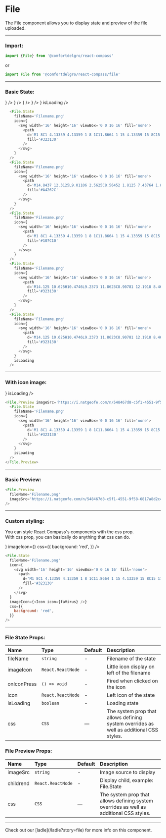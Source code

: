 
# File

The File component allows you to display state and preview of the file uploaded.

---

### Import:

```js
import {File} from '@comfortdelgro/react-compass'
```

or

```js
import File from '@comfortdelgro/react-compass/file'
```

---

### Basic State:

<section
  className={styles.avatarShowcaseContainer}
  style={{flexDirection: 'column'}}
>
  <File.State
    fileName='Filename.png'
    icon={
      <svg width='16' height='16' viewBox='0 0 16 16' fill='none'>
        <path
          d='M1 8C1 4.13359 4.13359 1 8 1C11.8664 1 15 4.13359 15 8C15 11.8664 11.8664 15 8 15C4.13359 15 1 11.8664 1 8ZM5.78516 6.69023L7.07305 7.97539L5.78516 9.28516C5.53086 9.54219 5.53086 9.95781 5.78516 10.1902C6.04219 10.4691 6.45781 10.4691 6.69023 10.1902L7.97539 8.92695L9.28516 10.1902C9.54219 10.4691 9.95781 10.4691 10.1902 10.1902C10.4691 9.95781 10.4691 9.54219 10.1902 9.28516L8.92695 7.97539L10.1902 6.69023C10.4691 6.45781 10.4691 6.04219 10.1902 5.78516C9.95781 5.53086 9.54219 5.53086 9.28516 5.78516L7.97539 7.07305L6.69023 5.78516C6.45781 5.53086 6.04219 5.53086 5.78516 5.78516C5.53086 6.04219 5.53086 6.45781 5.78516 6.69023Z'
          fill='#323130'
        />
      </svg>
    }
  />
  <File.State
    fileName='Filename.png'
    icon={
      <svg width='16' height='16' viewBox='0 0 16 16' fill='none'>
        <path
          d='M14.8437 12.3125L9.01106 2.5625C8.56452 1.8125 7.43764 1.8125 6.9881 2.5625L1.1582 12.3125C0.709472 13.0598 1.26837 14 2.16777 14H13.833C14.7288 14 15.2894 13.0625 14.8437 12.3125ZM7.34303 5.64286C7.34303 5.28795 7.63699 5 7.9993 5C8.36162 5 8.65558 5.28929 8.65558 5.64286V9.07143C8.65558 9.42634 8.36162 9.71429 8.02391 9.71429C7.68621 9.71429 7.34303 9.42768 7.34303 9.07143V5.64286ZM7.9993 12.2857C7.5246 12.2857 7.13959 11.9086 7.13959 11.4436C7.13959 10.9786 7.52433 10.6014 7.9993 10.6014C8.47428 10.6014 8.85902 10.9786 8.85902 11.4436C8.85793 11.908 8.4751 12.2857 7.9993 12.2857Z'
          fill='#A4262C'
        />
      </svg>
    }
  />
  <File.State
    fileName='Filename.png'
    icon={
      <svg width='16' height='16' viewBox='0 0 16 16' fill='none'>
        <path
          d='M1 8C1 4.13359 4.13359 1 8 1C11.8664 1 15 4.13359 15 8C15 11.8664 11.8664 15 8 15C4.13359 15 1 11.8664 1 8ZM11.1664 6.79141C11.4645 6.49336 11.4645 6.00664 11.1664 5.70859C10.8684 5.41055 10.3816 5.41055 10.0836 5.70859L7.125 8.66719L5.91641 7.45859C5.61836 7.16055 5.13164 7.16055 4.83359 7.45859C4.53555 7.75664 4.53555 8.24336 4.83359 8.54141L6.58359 10.2914C6.88164 10.5895 7.36836 10.5895 7.66641 10.2914L11.1664 6.79141Z'
          fill='#107C10'
        />
      </svg>
    }
  />
  <File.State
    fileName='Filename.png'
    icon={
      <svg width='16' height='16' viewBox='0 0 16 16' fill='none'>
        <path
          d='M14.125 10.625H10.4746L9.2373 11.8623C8.90781 12.1918 8.46758 12.375 8 12.375C7.53242 12.375 7.09328 12.193 6.7627 11.8623L5.52539 10.625H1.875C1.39184 10.625 1 11.0168 1 11.5V14.125C1 14.6082 1.39184 15 1.875 15H14.125C14.6082 15 15 14.6082 15 14.125V11.5C15 11.016 14.609 10.625 14.125 10.625ZM12.8125 13.4688C12.4516 13.4688 12.1562 13.1734 12.1562 12.8125C12.1562 12.4516 12.4516 12.1562 12.8125 12.1562C13.1734 12.1562 13.4688 12.4516 13.4688 12.8125C13.4688 13.1734 13.1734 13.4688 12.8125 13.4688ZM7.38203 11.243C7.55156 11.4152 7.77578 11.5 8 11.5C8.22422 11.5 8.44789 11.4146 8.61852 11.2437L12.1185 7.74365C12.46 7.40186 12.46 6.84814 12.1185 6.50635C11.7767 6.16455 11.2227 6.16455 10.8812 6.50635L8.875 8.51406V1.875C8.875 1.39184 8.48316 1 8 1C7.51602 1 7.125 1.39184 7.125 1.875V8.51406L5.11797 6.50703C4.77645 6.16523 4.22246 6.16523 3.88066 6.50703C3.53914 6.84883 3.53914 7.40254 3.88066 7.74434L7.38203 11.243Z'
          fill='#323130'
        />
      </svg>
    }
  />
  <File.State
    fileName='Filename.png'
    icon={
      <svg width='16' height='16' viewBox='0 0 16 16' fill='none'>
        <path
          d='M14.125 10.625H10.4746L9.2373 11.8623C8.90781 12.1918 8.46758 12.375 8 12.375C7.53242 12.375 7.09328 12.193 6.7627 11.8623L5.52539 10.625H1.875C1.39184 10.625 1 11.0168 1 11.5V14.125C1 14.6082 1.39184 15 1.875 15H14.125C14.6082 15 15 14.6082 15 14.125V11.5C15 11.016 14.609 10.625 14.125 10.625ZM12.8125 13.4688C12.4516 13.4688 12.1562 13.1734 12.1562 12.8125C12.1562 12.4516 12.4516 12.1562 12.8125 12.1562C13.1734 12.1562 13.4688 12.4516 13.4688 12.8125C13.4688 13.1734 13.1734 13.4688 12.8125 13.4688ZM7.38203 11.243C7.55156 11.4152 7.77578 11.5 8 11.5C8.22422 11.5 8.44789 11.4146 8.61852 11.2437L12.1185 7.74365C12.46 7.40186 12.46 6.84814 12.1185 6.50635C11.7767 6.16455 11.2227 6.16455 10.8812 6.50635L8.875 8.51406V1.875C8.875 1.39184 8.48316 1 8 1C7.51602 1 7.125 1.39184 7.125 1.875V8.51406L5.11797 6.50703C4.77645 6.16523 4.22246 6.16523 3.88066 6.50703C3.53914 6.84883 3.53914 7.40254 3.88066 7.74434L7.38203 11.243Z'
          fill='#323130'
        />
      </svg>
    }
    isLoading
  />
</section>

```js
  <File.State
    fileName='Filename.png'
    icon={
      <svg width='16' height='16' viewBox='0 0 16 16' fill='none'>
        <path
          d='M1 8C1 4.13359 4.13359 1 8 1C11.8664 1 15 4.13359 15 8C15 11.8664 11.8664 15 8 15C4.13359 15 1 11.8664 1 8ZM5.78516 6.69023L7.07305 7.97539L5.78516 9.28516C5.53086 9.54219 5.53086 9.95781 5.78516 10.1902C6.04219 10.4691 6.45781 10.4691 6.69023 10.1902L7.97539 8.92695L9.28516 10.1902C9.54219 10.4691 9.95781 10.4691 10.1902 10.1902C10.4691 9.95781 10.4691 9.54219 10.1902 9.28516L8.92695 7.97539L10.1902 6.69023C10.4691 6.45781 10.4691 6.04219 10.1902 5.78516C9.95781 5.53086 9.54219 5.53086 9.28516 5.78516L7.97539 7.07305L6.69023 5.78516C6.45781 5.53086 6.04219 5.53086 5.78516 5.78516C5.53086 6.04219 5.53086 6.45781 5.78516 6.69023Z'
          fill='#323130'
        />
      </svg>
    }
  />
  <File.State
    fileName='Filename.png'
    icon={
      <svg width='16' height='16' viewBox='0 0 16 16' fill='none'>
        <path
          d='M14.8437 12.3125L9.01106 2.5625C8.56452 1.8125 7.43764 1.8125 6.9881 2.5625L1.1582 12.3125C0.709472 13.0598 1.26837 14 2.16777 14H13.833C14.7288 14 15.2894 13.0625 14.8437 12.3125ZM7.34303 5.64286C7.34303 5.28795 7.63699 5 7.9993 5C8.36162 5 8.65558 5.28929 8.65558 5.64286V9.07143C8.65558 9.42634 8.36162 9.71429 8.02391 9.71429C7.68621 9.71429 7.34303 9.42768 7.34303 9.07143V5.64286ZM7.9993 12.2857C7.5246 12.2857 7.13959 11.9086 7.13959 11.4436C7.13959 10.9786 7.52433 10.6014 7.9993 10.6014C8.47428 10.6014 8.85902 10.9786 8.85902 11.4436C8.85793 11.908 8.4751 12.2857 7.9993 12.2857Z'
          fill='#A4262C'
        />
      </svg>
    }
  />
  <File.State
    fileName='Filename.png'
    icon={
      <svg width='16' height='16' viewBox='0 0 16 16' fill='none'>
        <path
          d='M1 8C1 4.13359 4.13359 1 8 1C11.8664 1 15 4.13359 15 8C15 11.8664 11.8664 15 8 15C4.13359 15 1 11.8664 1 8ZM11.1664 6.79141C11.4645 6.49336 11.4645 6.00664 11.1664 5.70859C10.8684 5.41055 10.3816 5.41055 10.0836 5.70859L7.125 8.66719L5.91641 7.45859C5.61836 7.16055 5.13164 7.16055 4.83359 7.45859C4.53555 7.75664 4.53555 8.24336 4.83359 8.54141L6.58359 10.2914C6.88164 10.5895 7.36836 10.5895 7.66641 10.2914L11.1664 6.79141Z'
          fill='#107C10'
        />
      </svg>
    }
  />
  <File.State
    fileName='Filename.png'
    icon={
      <svg width='16' height='16' viewBox='0 0 16 16' fill='none'>
        <path
          d='M14.125 10.625H10.4746L9.2373 11.8623C8.90781 12.1918 8.46758 12.375 8 12.375C7.53242 12.375 7.09328 12.193 6.7627 11.8623L5.52539 10.625H1.875C1.39184 10.625 1 11.0168 1 11.5V14.125C1 14.6082 1.39184 15 1.875 15H14.125C14.6082 15 15 14.6082 15 14.125V11.5C15 11.016 14.609 10.625 14.125 10.625ZM12.8125 13.4688C12.4516 13.4688 12.1562 13.1734 12.1562 12.8125C12.1562 12.4516 12.4516 12.1562 12.8125 12.1562C13.1734 12.1562 13.4688 12.4516 13.4688 12.8125C13.4688 13.1734 13.1734 13.4688 12.8125 13.4688ZM7.38203 11.243C7.55156 11.4152 7.77578 11.5 8 11.5C8.22422 11.5 8.44789 11.4146 8.61852 11.2437L12.1185 7.74365C12.46 7.40186 12.46 6.84814 12.1185 6.50635C11.7767 6.16455 11.2227 6.16455 10.8812 6.50635L8.875 8.51406V1.875C8.875 1.39184 8.48316 1 8 1C7.51602 1 7.125 1.39184 7.125 1.875V8.51406L5.11797 6.50703C4.77645 6.16523 4.22246 6.16523 3.88066 6.50703C3.53914 6.84883 3.53914 7.40254 3.88066 7.74434L7.38203 11.243Z'
          fill='#323130'
        />
      </svg>
    }
  />
  <File.State
    fileName='Filename.png'
    icon={
      <svg width='16' height='16' viewBox='0 0 16 16' fill='none'>
        <path
          d='M14.125 10.625H10.4746L9.2373 11.8623C8.90781 12.1918 8.46758 12.375 8 12.375C7.53242 12.375 7.09328 12.193 6.7627 11.8623L5.52539 10.625H1.875C1.39184 10.625 1 11.0168 1 11.5V14.125C1 14.6082 1.39184 15 1.875 15H14.125C14.6082 15 15 14.6082 15 14.125V11.5C15 11.016 14.609 10.625 14.125 10.625ZM12.8125 13.4688C12.4516 13.4688 12.1562 13.1734 12.1562 12.8125C12.1562 12.4516 12.4516 12.1562 12.8125 12.1562C13.1734 12.1562 13.4688 12.4516 13.4688 12.8125C13.4688 13.1734 13.1734 13.4688 12.8125 13.4688ZM7.38203 11.243C7.55156 11.4152 7.77578 11.5 8 11.5C8.22422 11.5 8.44789 11.4146 8.61852 11.2437L12.1185 7.74365C12.46 7.40186 12.46 6.84814 12.1185 6.50635C11.7767 6.16455 11.2227 6.16455 10.8812 6.50635L8.875 8.51406V1.875C8.875 1.39184 8.48316 1 8 1C7.51602 1 7.125 1.39184 7.125 1.875V8.51406L5.11797 6.50703C4.77645 6.16523 4.22246 6.16523 3.88066 6.50703C3.53914 6.84883 3.53914 7.40254 3.88066 7.74434L7.38203 11.243Z'
          fill='#323130'
        />
      </svg>
    }
    isLoading
  />
```

---

### With icon image:

<section
  className={styles.avatarShowcaseContainer}
  style={{flexDirection: 'column'}}
>
  <File.Preview imageSrc='https://i.natgeofe.com/n/548467d8-c5f1-4551-9f58-6817a8d2c45e/NationalGeographic_2572187_square.jpg'>
    <File.State
      fileName='Filename.png'
      icon={
        <svg width='16' height='16' viewBox='0 0 16 16' fill='none'>
          <path
            d='M1 8C1 4.13359 4.13359 1 8 1C11.8664 1 15 4.13359 15 8C15 11.8664 11.8664 15 8 15C4.13359 15 1 11.8664 1 8ZM5.78516 6.69023L7.07305 7.97539L5.78516 9.28516C5.53086 9.54219 5.53086 9.95781 5.78516 10.1902C6.04219 10.4691 6.45781 10.4691 6.69023 10.1902L7.97539 8.92695L9.28516 10.1902C9.54219 10.4691 9.95781 10.4691 10.1902 10.1902C10.4691 9.95781 10.4691 9.54219 10.1902 9.28516L8.92695 7.97539L10.1902 6.69023C10.4691 6.45781 10.4691 6.04219 10.1902 5.78516C9.95781 5.53086 9.54219 5.53086 9.28516 5.78516L7.97539 7.07305L6.69023 5.78516C6.45781 5.53086 6.04219 5.53086 5.78516 5.78516C5.53086 6.04219 5.53086 6.45781 5.78516 6.69023Z'
            fill='#323130'
          />
        </svg>
      }
      isLoading
    />
  </File.Preview>
</section>

```js
<File.Preview imageSrc='https://i.natgeofe.com/n/548467d8-c5f1-4551-9f58-6817a8d2c45e/NationalGeographic_2572187_square.jpg'>
  <File.State
    fileName='Filename.png'
    icon={
      <svg width='16' height='16' viewBox='0 0 16 16' fill='none'>
        <path
          d='M1 8C1 4.13359 4.13359 1 8 1C11.8664 1 15 4.13359 15 8C15 11.8664 11.8664 15 8 15C4.13359 15 1 11.8664 1 8ZM5.78516 6.69023L7.07305 7.97539L5.78516 9.28516C5.53086 9.54219 5.53086 9.95781 5.78516 10.1902C6.04219 10.4691 6.45781 10.4691 6.69023 10.1902L7.97539 8.92695L9.28516 10.1902C9.54219 10.4691 9.95781 10.4691 10.1902 10.1902C10.4691 9.95781 10.4691 9.54219 10.1902 9.28516L8.92695 7.97539L10.1902 6.69023C10.4691 6.45781 10.4691 6.04219 10.1902 5.78516C9.95781 5.53086 9.54219 5.53086 9.28516 5.78516L7.97539 7.07305L6.69023 5.78516C6.45781 5.53086 6.04219 5.53086 5.78516 5.78516C5.53086 6.04219 5.53086 6.45781 5.78516 6.69023Z'
          fill='#323130'
        />
      </svg>
    }
    isLoading
  />
</File.Preview>
```

---

### Basic Preview:

<section
  className={styles.avatarShowcaseContainer}
  style={{flexDirection: 'column'}}
>
  <File.Preview
    fileName='Filename.png'
    imageSrc='https://i.natgeofe.com/n/548467d8-c5f1-4551-9f58-6817a8d2c45e/NationalGeographic_2572187_square.jpg'
  />
</section>

```js
<File.Preview
  fileName='Filename.png'
  imageSrc='https://i.natgeofe.com/n/548467d8-c5f1-4551-9f58-6817a8d2c45e/NationalGeographic_2572187_square.jpg'
/>
```

---

### Custom styling:

You can style React Compass's components with the css prop. <br/>
With css prop, you can basically do anything that css can do.

<section className={styles.avatarShowcaseContainer}>
  <File.State
    fileName='Filename.png'
    icon={
      <svg width='16' height='16' viewBox='0 0 16 16' fill='none'>
        <path
          d='M1 8C1 4.13359 4.13359 1 8 1C11.8664 1 15 4.13359 15 8C15 11.8664 11.8664 15 8 15C4.13359 15 1 11.8664 1 8ZM5.78516 6.69023L7.07305 7.97539L5.78516 9.28516C5.53086 9.54219 5.53086 9.95781 5.78516 10.1902C6.04219 10.4691 6.45781 10.4691 6.69023 10.1902L7.97539 8.92695L9.28516 10.1902C9.54219 10.4691 9.95781 10.4691 10.1902 10.1902C10.4691 9.95781 10.4691 9.54219 10.1902 9.28516L8.92695 7.97539L10.1902 6.69023C10.4691 6.45781 10.4691 6.04219 10.1902 5.78516C9.95781 5.53086 9.54219 5.53086 9.28516 5.78516L7.97539 7.07305L6.69023 5.78516C6.45781 5.53086 6.04219 5.53086 5.78516 5.78516C5.53086 6.04219 5.53086 6.45781 5.78516 6.69023Z'
          fill='#323130'
        />
      </svg>
    }
    imageIcon={<Icon icon={faVirus} />}
    css={{
      background: 'red',
    }}
  />
</section>

```js
<File.State
  fileName='Filename.png'
  icon={
    <svg width='16' height='16' viewBox='0 0 16 16' fill='none'>
      <path
        d='M1 8C1 4.13359 4.13359 1 8 1C11.8664 1 15 4.13359 15 8C15 11.8664 11.8664 15 8 15C4.13359 15 1 11.8664 1 8ZM5.78516 6.69023L7.07305 7.97539L5.78516 9.28516C5.53086 9.54219 5.53086 9.95781 5.78516 10.1902C6.04219 10.4691 6.45781 10.4691 6.69023 10.1902L7.97539 8.92695L9.28516 10.1902C9.54219 10.4691 9.95781 10.4691 10.1902 10.1902C10.4691 9.95781 10.4691 9.54219 10.1902 9.28516L8.92695 7.97539L10.1902 6.69023C10.4691 6.45781 10.4691 6.04219 10.1902 5.78516C9.95781 5.53086 9.54219 5.53086 9.28516 5.78516L7.97539 7.07305L6.69023 5.78516C6.45781 5.53086 6.04219 5.53086 5.78516 5.78516C5.53086 6.04219 5.53086 6.45781 5.78516 6.69023Z'
        fill='#323130'
      />
    </svg>
  }
  imageIcon={<Icon icon={faVirus} />}
  css={{
    background: 'red',
  }}
/>
```

---

### File State Props:

| Name        | Type                                               | Default                | Description                                                                             |
| :---------- | :------------------------------------------------- | :--------------------- | :-------------------------------------------------------------------------------------- |
| fileName    | `string`                                           | -                      | Filename of the state                                                                   |
| imageIcon   | `React.ReactNode`                                  | -                      | Little icon display on left of the filename                                             |
| onIconPress | `() => void`                                       | -                      | Fired when clicked on the icon                                                          |
| icon        | `React.ReactNode`                                  | -                      | Left icon of the state                                                                  |
| isLoading   | `boolean`                                          | -                      | Loading state                                                                           |
| css         | `CSS`                                              | —                      | The system prop that allows defining system overrides as well as additional CSS styles. |

### File Preview Props:

| Name        | Type                                               | Default                | Description                                                                             |
| :---------- | :---------------- | :--------------------- | :-------------------------------------------------------------------------------------- |
| imageSrc    | `string`          | -                      | Image source to display                                                                 |
| childrend   | `React.ReactNode` | -                      | Display child, example: File.State                                                      |
| css         | `CSS`             | —                      | The system prop that allows defining system overrides as well as additional CSS styles. |

---

<Callout>
  Check out our [ladle](/ladle?story=file) for more info on this component.
</Callout>
